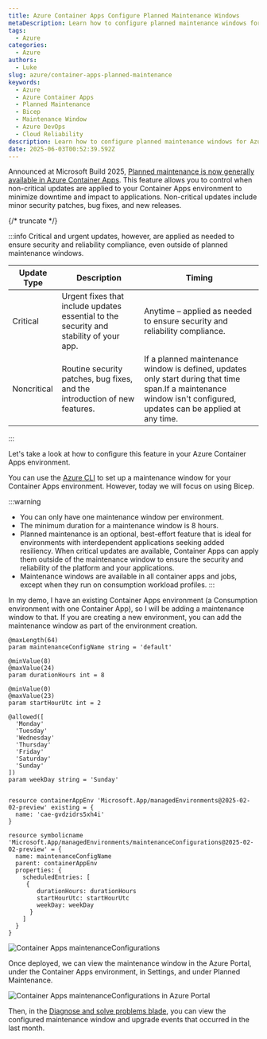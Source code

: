 ```yaml
---
title: Azure Container Apps Configure Planned Maintenance Windows
metaDescription: Learn how to configure planned maintenance windows for Azure Container Apps using Bicep, minimizing downtime and ensuring application reliability with step-by-step guidance.
tags:
  - Azure
categories:
  - Azure
authors:
  - Luke
slug: azure/container-apps-planned-maintenance
keywords:
  - Azure
  - Azure Container Apps
  - Planned Maintenance
  - Bicep
  - Maintenance Window
  - Azure DevOps
  - Cloud Reliability
description: Learn how to configure planned maintenance windows for Azure Container Apps using Bicep, minimizing downtime and ensuring application reliability with step-by-step guidance.
date: 2025-06-03T00:52:39.592Z
---
```


Announced at Microsoft Build 2025, [Planned maintenance is now generally available in Azure Container Apps](https://learn.microsoft.com/azure/container-apps/planned-maintenance?WT.mc_id=AZ-MVP-5004796). This feature allows you to control when non-critical updates are applied to your Container Apps environment to minimize downtime and impact to applications. Non-critical updates include minor security patches, bug fixes, and new releases. 

{/* truncate */}

:::info
Critical and urgent updates, however, are applied as needed to ensure security and reliability compliance, even outside of planned maintenance windows.  

| Update Type  | Description                                                                 | Timing                                                                                  |
|--------------|-----------------------------------------------------------------------------|-----------------------------------------------------------------------------------------|
| Critical     | Urgent fixes that include updates essential to the security and stability of your app. | Anytime – applied as needed to ensure security and reliability compliance.              |
| Noncritical  | Routine security patches, bug fixes, and the introduction of new features.  | If a planned maintenance window is defined, updates only start during that time span.If a maintenance window isn't configured, updates can be applied at any time. |
:::

Let's take a look at how to configure this feature in your Azure Container Apps environment.

You can use the [Azure CLI](https://learn.microsoft.com/azure/container-apps/planned-maintenance?WT.mc_id=AZ-MVP-5004796#add-a-window) to set up a maintenance window for your Container Apps environment. However, today we will focus on using Bicep.

:::warning
* You can only have one maintenance window per environment.
* The minimum duration for a maintenance window is 8 hours.
* Planned maintenance is an optional, best-effort feature that is ideal for environments with interdependent applications seeking added resiliency. When critical updates are available, Container Apps can apply them outside of the maintenance window to ensure the security and reliability of the platform and your applications.
* Maintenance windows are available in all container apps and jobs, except when they run on consumption workload profiles.
:::


In my demo, I have an existing Container Apps environment (a Consumption environment with one Container App), so I will be adding a maintenance window to that. If you are creating a new environment, you can add the maintenance window as part of the environment creation.

```bicep
@maxLength(64)
param maintenanceConfigName string = 'default'

@minValue(8)
@maxValue(24)
param durationHours int = 8

@minValue(0)
@maxValue(23)
param startHourUtc int = 2

@allowed([
  'Monday'
  'Tuesday'
  'Wednesday'
  'Thursday'
  'Friday'
  'Saturday'
  'Sunday'
])
param weekDay string = 'Sunday'


resource containerAppEnv 'Microsoft.App/managedEnvironments@2025-02-02-preview' existing = {
  name: 'cae-gvdzidrs5xh4i'
}

resource symbolicname 'Microsoft.App/managedEnvironments/maintenanceConfigurations@2025-02-02-preview' = {
  name: maintenanceConfigName
  parent: containerAppEnv
  properties: {
    scheduledEntries: [
     {
        durationHours: durationHours
        startHourUtc: startHourUtc
        weekDay: weekDay
      }
    ]
  }
}
```

![Container Apps maintenanceConfigurations](images/Capps_MaintWinBicepDeploy.gif)

Once deployed, we can view the maintenance window in the Azure Portal, under the Container Apps environment, in Settings, and under Planned Maintenance.

![Container Apps maintenanceConfigurations in Azure Portal](images/ContainerAppsEnvPlannedMaintenance.jpg)

Then, in the [Diagnose and solve problems blade](https://learn.microsoft.com/en-gb/azure/container-apps/planned-maintenance?WT.mc_id=AZ-MVP-5004796#view-maintenance-history), you can view the configured maintenance window and upgrade events that occurred in the last month.

